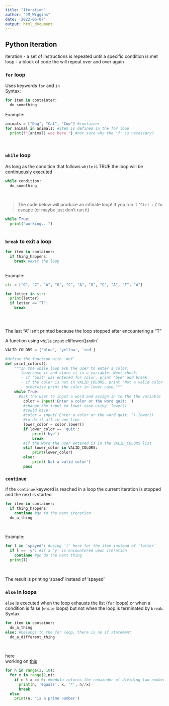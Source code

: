 ```yaml
---
title: "Iteration"
author: "JM_Wiggins"
date: '2022-06-07'
output: html_document
---
```


## Python Iteration
iteration - a set of instructions is repeated until a specific condition is met  
loop - a block of code the will repeat over and over again  
  
  
### `for` loop
Uses keywords `for` and `in`  
Syntax:
```python
for item in containter:
  do_something

```

Example:
```python
animals = ["Dog", "Cat", "Cow"] #container
for animal in animals: #item is defined in the for loop
  print(f"{animal} was here.") #not sure why the 'f' is necessary?
  
  
```

### `while` loop
As long as the condition that follows `while` is TRUE the loop will be continuously executed
```python
while condition:
  do_something
  
  
```

> The code below will produce an infinate loop! If you run it `^Ctrl` + `C` to escape (or maybe just don't run it)

```python
while True:
  print("working...")
  
```

### `break` to exit a loop
```python
for item in container:
  if thing_happens:
    break #exit the loop
  
```

Example:
```python
str = ["G", "C", "A", "G", "C", "A", "G", "C", "A", "T", "A"]

for letter in str:
  print(letter)
  if letter == "T":
    break


  
```
The last "A" isn't printed because the loop stopped after encountering a "T"
  
  
A function using `while` `input` elif` `lower()` and `in`
```python
VALID_COLORS = ['blue', 'yellow', 'red']

#define the function with `def`
def print_colors():
    """In the while loop ask the user to enter a color,
       lowercase it and store it in a variable. Next check: 
       - if 'quit' was entered for color, print 'bye' and break. 
       - if the color is not in VALID_COLORS, print 'Not a valid color' and continue.
       - otherwise print the color in lower case."""
    while True:
      #ask the user to input a word and assign in to the the variable 'color' using `input()`
        color = input('Enter a color or the word quit: ')
        #change the input to lower case using `lower()`
        #could have:
        #color = input('Enter a color or the word quit: ').lower()
        #to do it all in one line
        lower_color = color.lower()
        if lower_color == 'quit':
            print('bye')
            break
        #if the word the user entered is in the VALID_COLORS list
        elif lower_color in VALID_COLORS:
            print(lower_color)
        else:
            print('Not a valid color')
        pass
```

### `continue`
if the `continue` keyword is reached in a loop the current iteration is stopped and the next is started
```python
for item in container:
  if thing_happens:
    continue #go to the next iteration
  do_a_thing
  
  
```

Example:
```python
for l in 'spayed': #using 'l' here for the item instead of 'letter'
  if l == 'y': #if a 'y' is encountered upon iteration
    continue #go do the next thing
  print(l)
  
  
```
The result is printing 'spaed' instead of 'spayed'  
  
### `else` in loops 
`else` is executed when the loop exhausts the list (`for` loops) or when a condition is false (`while` loops) but not when the loop is terminated by `break`.
Syntax

```python
for item in container:
  do_a_thing
else: #belongs to the for loop, there is no if statement
  do_a_different_thing
  
  
```

here  
working on [this](https://docs.python.org/3.3/tutorial/controlflow.html#break-and-continue-statements-and-else-clauses-on-loops)
```python
for n in range(2, 10):
  for x in range(2,n):
    if n % x == 0: #modulo returns the remainder of dividing two numbers
      print(n, 'equals', x, '*', n//x)
      break
  else: 
    print(n, 'is a prime number')
    
```



